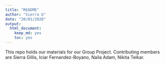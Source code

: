 ```yaml
---
title: "README"
author: "Sierra G"
date: "20/01/2020"
output: 
  html_document:
    keep_md: yes
    toc: yes
---
```


This repo holds our materials for our Group Project. Contributing members are Sierra Gillis, Iciar Fernandez-Boyano, Naila Adam, Nikita Telkar.